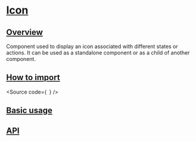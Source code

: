 

<Meta of={Stories} />

# [Icon](#icon)

## [Overview](#overview)

Component used to display an icon associated with different states or actions.
It can be used as a standalone component or as a child of another component.

## [How to import](#how-to-import)

<Source
  code={`
`}
/>

## [Basic usage](#basic-usage)

<Canvas of={Stories.Base} />

## [API](#api)

<ArgTypes of={Stories} />
